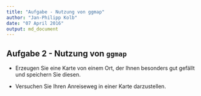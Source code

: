 ```yaml
---
title: "Aufgabe - Nutzung von ggmap"
author: "Jan-Philipp Kolb"
date: "07 April 2016"
output: md_document
---
```


## Aufgabe 2 - Nutzung von `ggmap`


- Erzeugen Sie eine Karte von einem Ort, der Ihnen besonders gut gefällt und speichern Sie diesen.

- Versuchen Sie Ihren Anreiseweg in einer Karte darzustellen.


